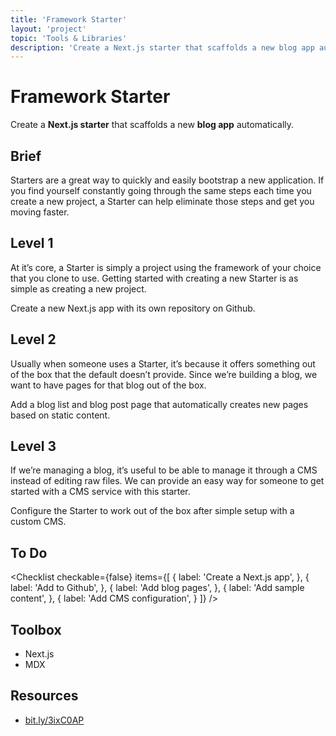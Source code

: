 ```yaml
---
title: 'Framework Starter'
layout: 'project'
topic: 'Tools & Libraries'
description: 'Create a Next.js starter that scaffolds a new blog app automatically.'
---
```



<ProjectHeader>

# Framework Starter

Create a <strong className="color-blue">Next.js starter</strong> that scaffolds a new <strong className="color-purple">blog app</strong> automatically.

</ProjectHeader>

<ProjectContent>

## Brief

Starters are a great way to quickly and easily bootstrap a new application. If you find yourself constantly going through the same steps each time you create a new project, a Starter can help eliminate those steps and get you moving faster.

## Level 1

At it’s core, a Starter is simply a project using the framework of your choice that you clone to use. Getting started with creating a new Starter is as simple as creating a new project.

Create a new Next.js app with its own repository on Github.

<LoginRequired>

## Level 2

Usually when someone uses a Starter, it’s because it offers something out of the box that the default doesn’t provide. Since we’re building a blog, we want to have pages for that blog out of the box.

Add a blog list and blog post page that automatically creates new pages based on static content.

## Level 3

If we’re managing a blog, it’s useful to be able to manage it through a CMS instead of editing raw files. We can provide an easy way for someone to get started with a CMS service with this starter.

Configure the Starter to work out of the box after simple setup with a custom CMS.

</LoginRequired>

</ProjectContent>

<ProjectSidebar>

## To Do

<Checklist checkable={false} items={[
  {
    label: 'Create a Next.js app',
  },
  {
    label: 'Add to Github',
  },
  {
    label: 'Add blog pages',
  },
  {
    label: 'Add sample content',
  },
  {
    label: 'Add CMS configuration',
  }
]} />

## Toolbox
- Next.js
- MDX

## Resources
- [bit.ly/3ixC0AP](https://bit.ly/3ixC0AP)

</ProjectSidebar>